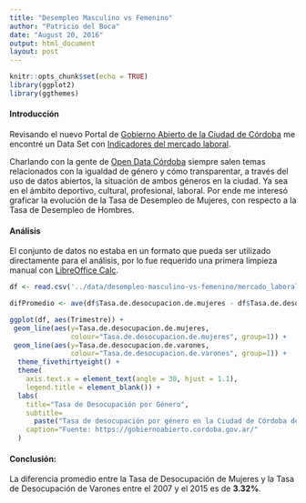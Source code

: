 ```yaml
---
title: "Desempleo Masculino vs Femenino"
author: "Patricio del Boca"
date: "August 20, 2016"
output: html_document
layout: post
---
```

```r
knitr::opts_chunk$set(echo = TRUE)
library(ggplot2)
library(ggthemes)
```
#### Introducción
Revisando el nuevo Portal de [Gobierno Abierto de la Ciudad de Córdoba](https://gobiernoabierto.cordoba.gov.ar/) me encontré un Data Set con [Indicadores del mercado laboral](https://gobiernoabierto.cordoba.gov.ar/data/datos-abiertos/categoria/mercado-laboral/indicadores-del-mercado-laboral-aglomerado-gran-cordoba-2007-a-2015/54).


Charlando con la gente de [Open Data Córdoba](opendatacordoba.org) siempre salen temas relacionados con la igualdad de género y cómo transparentar, a través del uso de datos abiertos, la situación de ambos géneros en la ciudad. Ya sea en el ámbito deportivo, cultural, profesional, laboral. Por ende me interesó graficar la evolución de la Tasa de Desempleo de Mujeres, con respecto a la Tasa de Desempleo de Hombres.

#### Análisis
El conjunto de datos no estaba en un formato que pueda ser utilizado directamente para el análisis, por lo fue requerido una primera limpieza manual con [LibreOffice Calc](https://es.libreoffice.org/descubre/calc/).

```r
df <- read.csv('../data/desempleo-masculino-vs-femenino/mercado_laboral.csv')

difPromedio <- ave(df$Tasa.de.desocupacion.de.mujeres - df$Tasa.de.desocupacion.de.varones)

ggplot(df, aes(Trimestre)) +
 geom_line(aes(y=Tasa.de.desocupacion.de.mujeres,
               colour="Tasa.de.desocupacion.de.mujeres", group=1)) +
 geom_line(aes(y=Tasa.de.desocupacion.de.varones,
               colour="Tasa.de.desocupacion.de.varones", group=1)) +
  theme_fivethirtyeight() +
  theme(
    axis.text.x = element_text(angle = 30, hjust = 1.1),
    legend.title = element_blank()) +
  labs(
    title="Tasa de Desocupación por Género",
    subtitle=
      paste("Tasa de desocupación por género en la Ciudad de Córdoba del 2007 al 2015. Diferencia Promedio:", round(difPromedio,2)),
    caption="Fuente: https://gobiernoabierto.cordoba.gov.ar/"
  )
```

#### Conclusión:
La diferencia promedio entre la Tasa de Desocupación de Mujeres y la Tasa de Desocupación de Varones entre el 2007 y el 2015 es de **3.32%**.
